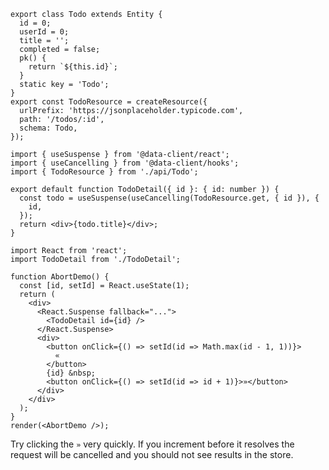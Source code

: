 
<HooksPlayground row>

```tsx title="api/Todo" collapsed
export class Todo extends Entity {
  id = 0;
  userId = 0;
  title = '';
  completed = false;
  pk() {
    return `${this.id}`;
  }
  static key = 'Todo';
}
export const TodoResource = createResource({
  urlPrefix: 'https://jsonplaceholder.typicode.com',
  path: '/todos/:id',
  schema: Todo,
});
```

```tsx title="TodoDetail" {6}
import { useSuspense } from '@data-client/react';
import { useCancelling } from '@data-client/hooks';
import { TodoResource } from './api/Todo';

export default function TodoDetail({ id }: { id: number }) {
  const todo = useSuspense(useCancelling(TodoResource.get, { id }), {
    id,
  });
  return <div>{todo.title}</div>;
}
```

```tsx title="Demo" collapsed
import React from 'react';
import TodoDetail from './TodoDetail';

function AbortDemo() {
  const [id, setId] = React.useState(1);
  return (
    <div>
      <React.Suspense fallback="...">
        <TodoDetail id={id} />
      </React.Suspense>
      <div>
        <button onClick={() => setId(id => Math.max(id - 1, 1))}>
          «
        </button>
        {id} &nbsp;
        <button onClick={() => setId(id => id + 1)}>»</button>
      </div>
    </div>
  );
}
render(<AbortDemo />);
```

</HooksPlayground>

Try clicking the `»` very quickly. If you increment before it resolves the request will be cancelled and you should
not see results in the store.
